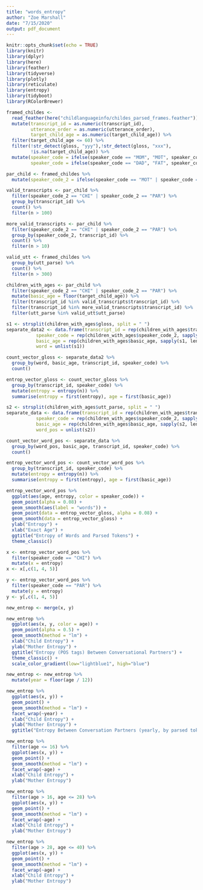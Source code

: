 ```yaml
---
title: "words_entropy"
author: "Zoe Marshall"
date: "7/15/2020"
output: pdf_document
---
```


```r
knitr::opts_chunk$set(echo = TRUE)
library(knitr)
library(dplyr)
library(here)
library(feather)
library(tidyverse)
library(plotly)
library(reticulate)
library(entropy)
library(tidyboot)
library(RColorBrewer)
```

```r
framed_childes <- 
  read_feather(here("childlanguageinfo/childes_parsed_frames.feather")) %>%
  mutate(transcript_id = as.numeric(transcript_id),
         utterance_order = as.numeric(utterance_order),
         target_child_age = as.numeric(target_child_age)) %>%
  filter(target_child_age <= 60) %>%
  filter(!str_detect(gloss, "yyy"),!str_detect(gloss, "xxx"),
         !is.na(target_child_age)) %>%
  mutate(speaker_code = ifelse(speaker_code == "MOM", "MOT", speaker_code),
         speaker_code = ifelse(speaker_code == "DAD", "FAT", speaker_code))
```

```r
par_child <- framed_childes %>%
  mutate(speaker_code_2 = ifelse(speaker_code == "MOT" | speaker_code == "FAT", "PAR", speaker_code))

valid_transcripts <- par_child %>%
  filter(speaker_code_2 == "CHI" | speaker_code_2 == "PAR") %>%
  group_by(transcript_id) %>%
  count() %>%
  filter(n > 100)

more_valid_transcripts <- par_child %>%
  filter(speaker_code_2 == "CHI" | speaker_code_2 == "PAR") %>%
  group_by(speaker_code_2, transcript_id) %>%
  count() %>%
  filter(n > 10)

valid_utt <- framed_childes %>%
  group_by(utt_parse) %>%
  count() %>%
  filter(n > 300)
```

```r
children_with_ages <- par_child %>%
  filter(speaker_code_2 == "CHI" | speaker_code_2 == "PAR") %>%
  mutate(basic_age = floor(target_child_age)) %>%
  filter(transcript_id %in% valid_transcripts$transcript_id) %>%
  filter(transcript_id %in% more_valid_transcripts$transcript_id) %>%
  filter(utt_parse %in% valid_utt$utt_parse)
```

```r
s1 <- strsplit(children_with_ages$gloss, split = " ")
separate_data2 <- data.frame(transcript_id = rep(children_with_ages$transcript_id, sapply(s1, length)),
           speaker_code = rep(children_with_ages$speaker_code_2, sapply(s1, length)),
           basic_age = rep(children_with_ages$basic_age, sapply(s1, length)),
           word = unlist(s1))

count_vector_gloss <- separate_data2 %>%
  group_by(word, basic_age, transcript_id, speaker_code) %>%
  count()
```

```r
entrop_vector_gloss <- count_vector_gloss %>%
  group_by(transcript_id, speaker_code) %>%
  mutate(entropy = entropy(n)) %>%
  summarise(entropy = first(entropy), age = first(basic_age))
```


```r
s2 <- strsplit(children_with_ages$utt_parse, split = " ")
separate_data <- data.frame(transcript_id = rep(children_with_ages$transcript_id, sapply(s2, length)),
           speaker_code = rep(children_with_ages$speaker_code_2, sapply(s2, length)),
           basic_age = rep(children_with_ages$basic_age, sapply(s2, length)),
           word_pos = unlist(s2))

count_vector_word_pos <- separate_data %>%
  group_by(word_pos, basic_age, transcript_id, speaker_code) %>%
  count()
```

```r
entrop_vector_word_pos <- count_vector_word_pos %>%
  group_by(transcript_id, speaker_code) %>%
  mutate(entropy = entropy(n)) %>%
  summarise(entropy = first(entropy), age = first(basic_age))
```

```r
entrop_vector_word_pos %>%
  ggplot(aes(age, entropy, color = speaker_code)) +
  geom_point(alpha = 0.08) +
  geom_smooth(aes(label = "words")) + 
  geom_point(data = entrop_vector_gloss, alpha = 0.08) +
  geom_smooth(data = entrop_vector_gloss) +
  ylab("Entropy") +
  xlab("Exact Age") +
  ggtitle("Entropy of Words and Parsed Tokens") +
  theme_classic()
```

```r
x <- entrop_vector_word_pos %>%
  filter(speaker_code == "CHI") %>%
  mutate(x = entropy) 
x <- x[,c(1, 4, 5)]

y <- entrop_vector_word_pos %>%
  filter(speaker_code == "PAR") %>%
  mutate(y = entropy)
y <- y[,c(1, 4, 5)]

new_entrop <- merge(x, y)
```

```r
new_entrop %>%
  ggplot(aes(x, y, color = age)) +
  geom_point(alpha = 0.5) +
  geom_smooth(method = "lm") +
  xlab("Child Entropy") +
  ylab("Mother Entropy") +
  ggtitle("Entropy (POS tags) Between Conversational Partners") +
  theme_classic() +
  scale_color_gradient(low="lightblue1", high="blue")
```

```r
new_entrop <- new_entrop %>%
  mutate(year = floor(age / 12))

new_entrop %>%
  ggplot(aes(x, y)) +
  geom_point() +
  geom_smooth(method = "lm") +
  facet_wrap(~year) +
  xlab("Child Entropy") +
  ylab("Mother Entropy") +
  ggtitle("Entropy Between Conversation Partners (yearly, by parsed tokens)")
```

```r
new_entrop %>%
  filter(age <= 16) %>%
  ggplot(aes(x, y)) +
  geom_point() +
  geom_smooth(method = "lm") +
  facet_wrap(~age) +
  xlab("Child Entropy") +
  ylab("Mother Entropy")
```

```r
new_entrop %>%
  filter(age > 16, age <= 28) %>%
  ggplot(aes(x, y)) +
  geom_point() +
  geom_smooth(method = "lm") +
  facet_wrap(~age) +
  xlab("Child Entropy") +
  ylab("Mother Entropy") 
```

```r
new_entrop %>%
  filter(age > 28, age <= 40) %>%
  ggplot(aes(x, y)) +
  geom_point() +
  geom_smooth(method = "lm") +
  facet_wrap(~age) +
  xlab("Child Entropy") +
  ylab("Mother Entropy") 
```
